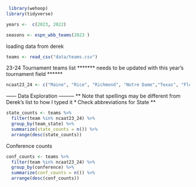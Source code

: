 ```r
 library(wehoop)
library(tidyverse)
```

```r
years <-  c(2023, 2022)

seasons <- espn_wbb_teams(2023 )
```


loading data from derek
```r

teams <- read_csv("data/teams.csv")

```

23-24 Tournament teams list 
******* needs to be updated with this year's tournament field ******
```r
ncaat23_24 <- c("Maine", "Rice", "Richmond", "Notre Dame","Texas", "Florida Gulf Coast", "Texas", "UConn", "Eastern Washington", "Presbyterian", "Iowa", "UC Irvine", "Middle Tennessee", "Green Bay", "Princeton", "Fairfield", "Kent State", "Norfolk State", "UNLV", "UT Martin", "Southern Cal", "South Carolina", "Chattanooga", "A&M-Corpus Christi", "Jackson State", "South Dakota State", "Marshall", "Portland", "California Baptist")
```

------ Data Exploration ---------
** Note that spellings may be different from Derek's list to how I typed it ***
** Check abbreviations for State **

```r

state_counts <- teams %>% 
  filter(team %in% ncaat23_24) %>% 
  group_by(team_state) %>% 
  summarize(state_counts = n()) %>%   
  arrange(desc(state_counts))

```
Conference counts
```r

conf_counts <- teams %>% 
  filter(team %in% ncaat23_24) %>% 
  group_by(conference) %>% 
  summarize(conf_counts = n()) %>%   
  arrange(desc(conf_counts))

```






